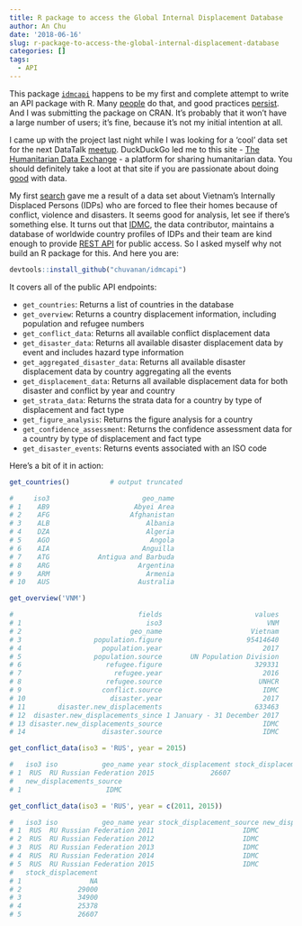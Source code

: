 ```yaml
---
title: R package to access the Global Internal Displacement Database
author: An Chu
date: '2018-06-16'
slug: r-package-to-access-the-global-internal-displacement-database
categories: []
tags:
  - API
---
```



This package [`idmcapi`](https://github.com/chuvanan/idmcapi) happens to be my
first and complete attempt to write an API package with R. Many
[people](https://ropensci.org/packages/) do that, and good practices
[persist](https://ropensci.org/blog/2014/04/14/webapis/). And I was submitting
the package on CRAN. It's probably that it won't have a large number of users;
it's fine, because it's not my initial intention at all.

I came up with the project last night while I was looking for a 'cool' data set
for the next DataTalk
[meetup](http://www.geekvn.club/datatalk-1-10-06-2018/). DuckDuckGo led me to
this site - [The Humanitarian Data Exchange](https://data.humdata.org/) - a
platform for sharing humanitarian data. You should definitely take a loot at
that site if you are passionate about doing
[good](http://www.datakind.org/do-good-with-data/) with data.

My first [search](https://data.humdata.org/search?q=vietnam&ext_page_size=25)
gave me a result of a data set about Vietnam's Internally Displaced Persons
(IDPs) who are forced to flee their homes because of conflict, violence and
disasters. It seems good for analysis, let see if there's something else. It
turns out that
[IDMC](http://www.internal-displacement.org/internal-displacement), the data
contributor, maintains a database of worldwide country profiles of IDPs and
their team are kind enough to provide [REST
API](https://github.com/idmc-labs/IDMC-Platform-API) for public access. So I
asked myself why not build an R package for this. And here you are:

```r
devtools::install_github("chuvanan/idmcapi")
```

It covers all of the public API endpoints:

* `get_countries`: Returns a list of countries in the database
* `get_overview`: Returns a country displacement information, including
  population and refugee numbers
* `get_conflict_data`: Returns all available conflict displacement data
* `get_disaster_data`: Returns all available disaster displacement data by event
  and includes hazard type information
* `get_aggregated_disaster_data`: Returns all available disaster displacement
  data by country aggregating all the events
* `get_displacement_data`: Returns all available displacement data for both
  disaster and conflict by year and country
* `get_strata_data`: Returns the strata data for a country by type of
  displacement and fact type
* `get_figure_analysis`: Returns the figure analysis for a country
* `get_confidence_assessment`: Returns the confidence assessment data for a
  country by type of displacement and fact type
* `get_disaster_events`: Returns events associated with an ISO code

Here's a bit of it in action:


```r

get_countries()          # output truncated

#     iso3                       geo_name
# 1    AB9                     Abyei Area
# 2    AFG                    Afghanistan
# 3    ALB                        Albania
# 4    DZA                        Algeria
# 5    AGO                         Angola
# 6    AIA                       Anguilla
# 7    ATG            Antigua and Barbuda
# 8    ARG                      Argentina
# 9    ARM                        Armenia
# 10   AUS                      Australia

```

```r

get_overview('VNM')

#                               fields                       values
# 1                               iso3                          VNM
# 2                           geo_name                      Vietnam
# 3                  population.figure                     95414640
# 4                    population.year                         2017
# 5                  population.source       UN Population Division
# 6                     refugee.figure                       329331
# 7                       refugee.year                         2016
# 8                     refugee.source                        UNHCR
# 9                    conflict.source                         IDMC
# 10                     disaster.year                         2017
# 11        disaster.new_displacements                       633463
# 12  disaster.new_displacements_since 1 January - 31 December 2017
# 13 disaster.new_displacements_source                         IDMC
# 14                   disaster.source                         IDMC

```

```r

get_conflict_data(iso3 = 'RUS', year = 2015)

#   iso3 iso           geo_name year stock_displacement stock_displacement_source new_displacements
# 1  RUS  RU Russian Federation 2015              26607                      IDMC                 0
#   new_displacements_source
# 1                     IDMC

get_conflict_data(iso3 = 'RUS', year = c(2011, 2015))

#   iso3 iso           geo_name year stock_displacement_source new_displacements new_displacements_source
# 1  RUS  RU Russian Federation 2011                      IDMC                 0                     IDMC
# 2  RUS  RU Russian Federation 2012                      IDMC                 0                     IDMC
# 3  RUS  RU Russian Federation 2013                      IDMC                 0                     IDMC
# 4  RUS  RU Russian Federation 2014                      IDMC                 0                     IDMC
# 5  RUS  RU Russian Federation 2015                      IDMC                 0                     IDMC
#   stock_displacement
# 1                 NA
# 2              29000
# 3              34900
# 4              25378
# 5              26607

```
